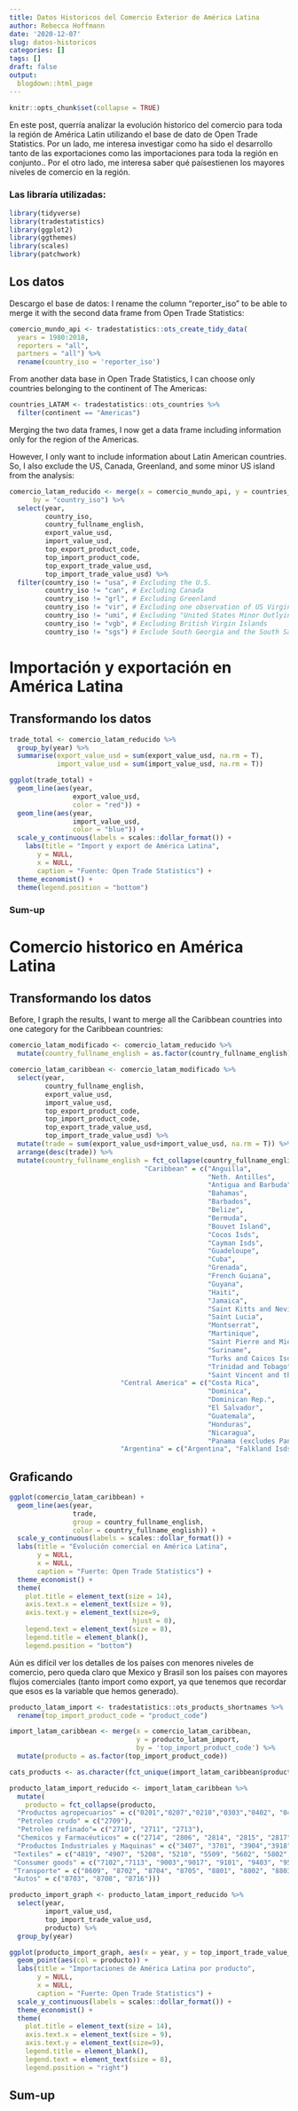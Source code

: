 ```yaml
---
title: Datos Historicos del Comercio Exterior de América Latina
author: Rebecca Hoffmann
date: '2020-12-07'
slug: datos-historicos
categories: []
tags: []
draft: false
output:
  blogdown::html_page
---
```


```r
knitr::opts_chunk$set(collapse = TRUE)
```

En este post, querría analizar la evolución historico del comercio para  toda la región de América Latin utilizando el base de dato de Open Trade Statistics. Por un lado, me interesa investigar como ha sido el desarrollo tanto de las exportaciones como las importaciones para toda la región en conjunto.. Por el otro lado, me interesa saber qué paísestienen los mayores niveles de comercio en la región.

### Las libraría utilizadas:

```r
library(tidyverse)
library(tradestatistics)
library(ggplot2)
library(ggthemes)
library(scales)
library(patchwork)
```

## Los datos
Descargo el base de datos:
I rename the column "reporter_iso" to be able to merge it with the second data frame from Open Trade Statistics:
```r
comercio_mundo_api <- tradestatistics::ots_create_tidy_data(
  years = 1980:2018, 
  reporters = "all", 
  partners = "all") %>%
  rename(country_iso = 'reporter_iso')
```

From another data base in Open Trade Statistics, I can choose only countries belonging to the continent of The Americas:

```r
countries_LATAM <- tradestatistics::ots_countries %>%
  filter(continent == "Americas") 
```

Merging the two data frames, I now get a data frame including information only for the region of the Americas.

However, I only want to include information about Latin American countries. So, I also exclude the US, Canada, Greenland, and some minor US island from the analysis:

```r
comercio_latam_reducido <- merge(x = comercio_mundo_api, y = countries_LATAM,
      by = "country_iso") %>%
  select(year,
         country_iso,
         country_fullname_english, 
         export_value_usd,
         import_value_usd,
         top_export_product_code,
         top_import_product_code,
         top_export_trade_value_usd,
         top_import_trade_value_usd) %>%
  filter(country_iso != "usa", # Excluding the U.S.
         country_iso != "can", # Excluding Canada
         country_iso != "grl", # Excluding Greenland
         country_iso != "vir", # Excluding one observation of US Virgin Islands
         country_iso != "umi", # Excluding "United States Minor Outlying Islands"
         country_iso != "vgb", # Excluding British Virgin Islands
         country_iso != "sgs") # Exclude South Georgia and the South Sandwich Islands (British territory)

```

# Importación y exportación en América Latina

## Transformando los datos
```r
trade_total <- comercio_latam_reducido %>%
  group_by(year) %>%
  summarise(export_value_usd = sum(export_value_usd, na.rm = T),
            import_value_usd = sum(import_value_usd, na.rm = T))
```

```r
ggplot(trade_total) +
  geom_line(aes(year,
                export_value_usd,
                color = "red")) +
  geom_line(aes(year,
                import_value_usd,
                color = "blue")) +
  scale_y_continuous(labels = scales::dollar_format()) +
    labs(title = "Import y export de América Latina",
       y = NULL,
       x = NULL,
       caption = "Fuente: Open Trade Statistics") +
  theme_economist() +
  theme(legend.position = "bottom")

```

### Sum-up

# Comercio historico en América Latina

## Transformando los datos
Before, I graph the results, I want to merge all the Caribbean countries into one category for the Caribbean countries:

```r

comercio_latam_modificado <- comercio_latam_reducido %>%
  mutate(country_fullname_english = as.factor(country_fullname_english))

comercio_latam_caribbean <- comercio_latam_modificado %>%
  select(year,
         country_fullname_english,
         export_value_usd,
         import_value_usd,
         top_export_product_code,
         top_import_product_code,
         top_export_trade_value_usd,
         top_import_trade_value_usd) %>%
  mutate(trade = sum(export_value_usd+import_value_usd, na.rm = T)) %>%
  arrange(desc(trade)) %>%
  mutate(country_fullname_english = fct_collapse(country_fullname_english,
                                  "Caribbean" = c("Anguilla", 
                                                  "Neth. Antilles", 
                                                  "Antigua and Barbuda",
                                                  "Bahamas",
                                                  "Barbados",
                                                  "Belize",
                                                  "Bermuda",
                                                  "Bouvet Island",
                                                  "Cocos Isds",
                                                  "Cayman Isds",
                                                  "Guadeloupe",
                                                  "Cuba",
                                                  "Grenada",
                                                  "French Guiana",
                                                  "Guyana",
                                                  "Haiti",
                                                  "Jamaica",
                                                  "Saint Kitts and Nevis (includes Anguilla until 1981)",
                                                  "Saint Lucia",
                                                  "Montserrat",
                                                  "Martinique",
                                                  "Saint Pierre and Miquelon",
                                                  "Suriname",
                                                  "Turks and Caicos Isds",
                                                  "Trinidad and Tobago",
                                                  "Saint Vincent and the Grenadines"),
                            "Central America" = c("Costa Rica",
                                                  "Dominica",
                                                  "Dominican Rep.",
                                                  "El Salvador",
                                                  "Guatemala",
                                                  "Honduras",
                                                  "Nicaragua",
                                                  "Panama (excludes Panama Canal Zone until 1978)"),
                            "Argentina" = c("Argentina", "Falkland Isds (Malvinas)")))

```

## Graficando
```r
ggplot(comercio_latam_caribbean) +
  geom_line(aes(year,
                trade,
                group = country_fullname_english,
                color = country_fullname_english)) +
  scale_y_continuous(labels = scales::dollar_format()) +
  labs(title = "Evolución comercial en América Latina",
       y = NULL,
       x = NULL,
       caption = "Fuerte: Open Trade Statistics") +
  theme_economist() +
  theme(
    plot.title = element_text(size = 14),
    axis.text.x = element_text(size = 9),
    axis.text.y = element_text(size=9,
                               hjust = 0),
    legend.text = element_text(size = 8),
    legend.title = element_blank(),
    legend.position = "bottom")
```

Aún es difícil ver los detalles de los países con menores niveles de comercio, pero queda claro que Mexico y Brasil son los países con mayores flujos comerciales (tanto import como export, ya que tenemos que recordar que esos es la variable que hemos generado). 

```r
producto_latam_import <- tradestatistics::ots_products_shortnames %>%
  rename(top_import_product_code = "product_code")

import_latam_caribbean <- merge(x = comercio_latam_caribbean, 
                                y = producto_latam_import, 
                                by = 'top_import_product_code') %>%
  mutate(producto = as.factor(top_import_product_code))
```

```r
cats_products <- as.character(fct_unique(import_latam_caribbean$producto))

producto_latam_import_reducido <- import_latam_caribbean %>%
  mutate(
    producto = fct_collapse(producto,
  "Productos agropecuarios" = c("0201","0207","0210","0303","0402", "0406", "0603", "0710", "0803", "1001", "2523", "2701", "1006", "1201", "1207", "1507", "1701", "1801", "2401", "2009", "2106", "2201", "2203", "2207", "2208", "2402", "2403"),
  "Petroleo crudo" = c("2709"),
  "Petroleo refinado"= c("2710", "2711", "2713"),
  "Chemicos y Farmacéuticos" = c("2714", "2806", "2814", "2815", "2817", "2915", "2917", "2933", "3105", "3808", "3824", "9027", "3006", "3004", "3003", "9306"),
  "Productos Industriales y Maquinas" = c("3407", "3701", "3904","3918", "3926", "4001", "4011", "4016", "4403", "4418", "4804", "3403", "7204", "7204", "7301", "7304", "7305", "7308", "7407", "7604", "8407", "8408", "8409", "8411", "8419", "8421", "8426", "8429", "8431", "8433", "8439", "8455", "8465", "8473", "8474", "8477", "8484", "8501", "8502", "8503", "8504", "8527", "8534", "8536", "8540", "8542", "8544", "9001", "7208", "9018", "9406", "9015"),
 "Textiles" = c("4819", "4907", "5208", "5210", "5509", "5602", "5802", "6001", "6004", "6109", "6203", "6217"),
 "Consumer goods" = c("7102","7113", "9003","9017", "9101", "9403", "9506", "9701", "8713", "8517", "8471", "8519"),
 "Transporte" = c("8609", "8702", "8704", "8705", "8801", "8802", "8803", "8901", "8902", "8903", "8904", "8905"),
 "Autos" = c("8703", "8708", "8716")))
```

```r
producto_import_graph <- producto_latam_import_reducido %>%
  select(year,
         import_value_usd,
         top_import_trade_value_usd,
         producto) %>%
  group_by(year)

ggplot(producto_import_graph, aes(x = year, y = top_import_trade_value_usd)) +  
  geom_point(aes(col = producto)) +
  labs(title = "Importaciones de América Latina por producto",
       y = NULL,
       x = NULL,
       caption = "Fuerte: Open Trade Statistics") +
  scale_y_continuous(labels = scales::dollar_format()) +
  theme_economist() +
  theme(
    plot.title = element_text(size = 14),
    axis.text.x = element_text(size = 9),
    axis.text.y = element_text(size=9),
    legend.title = element_blank(),
    legend.text = element_text(size = 8),
    legend.position = "right")
```

## Sum-up